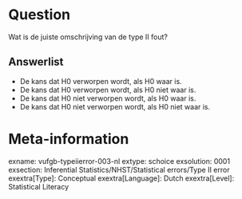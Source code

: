 Question
========
Wat is de juiste omschrijving van de type II fout?

Answerlist
----------
* De kans dat H0 verworpen wordt, als H0 waar is.
* De kans dat H0 verworpen wordt, als H0 niet waar is.
* De kans dat H0 niet verworpen wordt, als H0 waar is.
* De kans dat H0 niet verworpen wordt, als H0 niet waar is.

Meta-information
================
exname: vufgb-typeiierror-003-nl
extype: schoice
exsolution: 0001
exsection: Inferential Statistics/NHST/Statistical errors/Type II error
exextra[Type]: Conceptual
exextra[Language]: Dutch
exextra[Level]: Statistical Literacy
